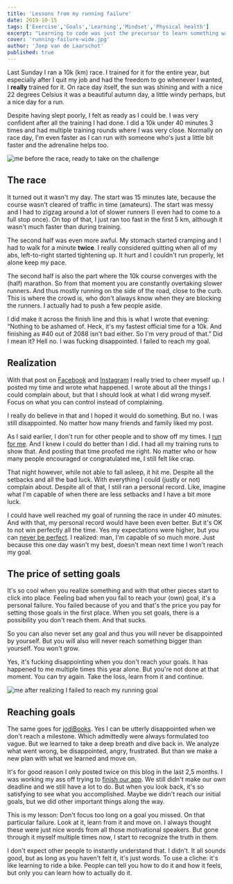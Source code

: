 ```yaml
---
title: 'Lessons from my running failure'
date: 2019-10-15
tags: ['Exercise','Goals','Learning','Mindset','Physical health']
excerpt: "Learning to code was just the precursor to learn something way more valuable. Communication is key to find the real problem and be able to fix and own itI did run a new official personal record, but I also failed to reach my goal. So for me it was a running failure, but one that taught me valuable lessons."
cover: 'running-failure-wide.jpg'
author: 'Joep van de Laarschot'
published: true
---
```


Last Sunday I ran a 10k (km) race. I trained for it for the entire year, but especially after I quit my job and had the freedom to go whenever I wanted, I **really** trained for it. On race day itself, the sun was shining and with a nice 22 degrees Celsius it was a beautiful autumn day, a little windy perhaps, but a nice day for a run.

Despite having slept poorly, I felt as ready as I could be. I was very confident after all the training I had done. I did a 10k under 40 minutes 3 times and had multiple training rounds where I was very close. Normally on race day, I'm even faster as I can run with someone who's just a little bit faster and the adrenaline helps too.

![me before the race, ready to take on the challenge](img-20191013-wa0004.jpg "Oooh, you can see I didn't get enough sleep, but I was ready.")

## The race

It turned out it wasn't my day. The start was 15 minutes late, because the course wasn't cleared of traffic in time (amateurs). The start was messy and I had to zigzag around a lot of slower runners (I even had to come to a full stop once). On top of that, I just ran too fast in the first 5 km, although it wasn't much faster than during training.

The second half was even more awful. My stomach started cramping and I had to walk for a minute **twice**. I really considered quitting when all of my abs, left-to-right started tightening up. It hurt and I couldn't run properly, let alone keep my pace.

The second half is also the part where the 10k course converges with the (half) marathon. So from that moment you are constantly overtaking slower runners. And thus mostly running on the side of the road, close to the curb. This is where the crowd is, who don't always know when they are blocking the runners. I actually had to push a few people aside.

I did make it across the finish line and this is what I wrote that evening: “Nothing to be ashamed of. Heck, it's my fastest official time for a 10k. And finishing as #40 out of 2088 isn't bad either. So I'm very proud of that.” Did I mean it? Hell no. I was fucking disappointed. I failed to reach my goal.

<div style={{ margin: '0 auto' }}><Instagram instagramId="B3kMXELAg1k" /></div>

## Realization

With that post on [Facebook](https://www.facebook.com/joeplaa/posts/512644956192147) and [Instagram](https://www.instagram.com/p/B3kMXELAg1k) I really tried to cheer myself up. I posted my time and wrote what happened. I wrote about all the things I could complain about, but that I should look at what I did wrong myself. Focus on what you can control instead of complaining.

I really do believe in that and I hoped it would do something. But no. I was still disappointed. No matter how many friends and family liked my post.

As I said earlier, I don't run for other people and to show off my times. I [run for me](/running-for-me/). And I knew I could do better than I did. I had all my training runs to show that. And posting that time proofed me right. No matter who or how many people encouraged or congratulated me, I still felt like crap.

That night however, while not able to fall asleep, it hit me. Despite all the setbacks and all the bad luck. With everything I could (justly or not) complain about. Despite all of that, I still ran a personal record. Like, imagine what I'm capable of when there are less setbacks and I have a bit more luck.

I could have well reached my goal of running the race in under 40 minutes. And with that, my personal record would have been even better. But it's OK to not win perfectly all the time. Yes my expectations were higher, but you can [never be perfect](/the-struggle-for-perfection/). I realized: man, I'm capable of so much more. Just because this one day wasn't my best, doesn't mean next time I won't reach my goal.

## The price of setting goals

It's so cool when you realize something and with that other pieces start to click into place. Feeling bad when you fail to reach your (own) goal, it's a personal failure. You failed because of you and that's the price you pay for setting those goals in the first place. When you set goals, there is a possibility you don't reach them. And that sucks.

So you can also never set any goal and thus you will never be disappointed by yourself. But you will also will never reach something bigger than yourself. You won't grow.

Yes, it's fucking disappointing when you don't reach your goals. It has happened to me multiple times this year alone. But you're not done at that moment. You can try again. Take the loss, learn from it and continue.

![me after realizing I failed to reach my running goal](running-failure-2.jpg "And after the race. I was exhausted")

## Reaching goals

The same goes for [jodiBooks](https://jodibooks.com). Yes I can be utterly disappointed when we don't reach a milestone. Which admittedly were always formulated too vague. But we learned to take a deep breath and dive back in. We analyze what went wrong, be disappointed, angry, frustrated. But than we make a new plan with what we learned and move on.

It's for good reason I only posted twice on this blog in the last 2,5 months. I was working my ass off trying to [finish our app](https://blog.jodibooks.com/2019/10/app-beta-release-v0-1-0/). We still didn't make our own deadline and we still have a lot to do. But when you look back, it's so satisfying to see what you accomplished. Maybe we didn't reach our initial goals, but we did other important things along the way.

This is my lesson: Don't focus too long on a goal you missed. On that particular failure. Look at it, learn from it and move on. I always thought these were just nice words from all those motivational speakers. But gone through it myself multiple times now, I start to recognize the truth in them.

I don't expect other people to instantly understand that. I didn't. It all sounds good, but as long as you haven't felt it, it's just words. To use a cliche: it's like learning to ride a bike. People can tell you how to do it and how it feels, but only you can learn how to actually do it.